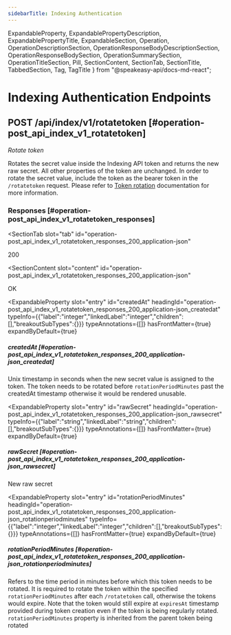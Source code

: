 ```yaml
---
sidebarTitle: Indexing Authentication
---
```



  ExpandableProperty,
  ExpandablePropertyDescription,
  ExpandablePropertyTitle,
  ExpandableSection,
  Operation,
  OperationDescriptionSection,
  OperationResponseBodyDescriptionSection,
  OperationResponseBodySection,
  OperationSummarySection,
  OperationTitleSection,
  Pill,
  SectionContent,
  SectionTab,
  SectionTitle,
  TabbedSection,
  Tag,
  TagTitle
} from "@speakeasy-api/docs-md-react";

<Tag slot="tag">

<TagTitle slot="title">

# Indexing Authentication Endpoints

</TagTitle>

</Tag>

<Operation>

<OperationTitleSection slot="title">

## <Pill variant="primary"><b>POST</b></Pill> /api/index/v1/rotatetoken [#operation-post_api_index_v1_rotatetoken]

</OperationTitleSection>

<OperationSummarySection slot="summary">

_Rotate token_

</OperationSummarySection>

<OperationDescriptionSection slot="description">

Rotates the secret value inside the Indexing API token and returns the new raw secret. All other properties of the token are unchanged. In order to rotate the secret value, include the token as the bearer token in the `/rotatetoken` request. Please refer to [Token rotation](https://developers.glean.com/indexing/authentication/token-rotation) documentation for more information.

</OperationDescriptionSection>

<OperationResponseBodySection slot="response-body">

<TabbedSection>

<SectionTitle slot="title">

### Responses [#operation-post_api_index_v1_rotatetoken_responses]

</SectionTitle>

<SectionTab
  slot="tab"
  id="operation-post_api_index_v1_rotatetoken_responses_200_application-json"
>

200

</SectionTab>

<SectionContent
  slot="content"
  id="operation-post_api_index_v1_rotatetoken_responses_200_application-json"
>

<OperationResponseBodyDescriptionSection slot="response-body-description">

OK

</OperationResponseBodyDescriptionSection>

<ExpandableSection>

<ExpandableProperty
  slot="entry"
  id="createdAt"
  headingId="operation-post_api_index_v1_rotatetoken_responses_200_application-json_createdat"
  typeInfo={{"label":"integer","linkedLabel":"integer","children":[],"breakoutSubTypes":{}}}
  typeAnnotations={[]}
  hasFrontMatter={true}
  expandByDefault={true}
>

<ExpandablePropertyTitle slot="title">

##### createdAt [#operation-post_api_index_v1_rotatetoken_responses_200_application-json_createdat]

</ExpandablePropertyTitle>

<ExpandablePropertyDescription slot="description">

Unix timestamp in seconds when the new secret value is assigned to the token. The token needs to be rotated before `rotationPeriodMinutes` past the createdAt timestamp otherwise it would be rendered unusable.

</ExpandablePropertyDescription>

</ExpandableProperty>

<ExpandableProperty
  slot="entry"
  id="rawSecret"
  headingId="operation-post_api_index_v1_rotatetoken_responses_200_application-json_rawsecret"
  typeInfo={{"label":"string","linkedLabel":"string","children":[],"breakoutSubTypes":{}}}
  typeAnnotations={[]}
  hasFrontMatter={true}
  expandByDefault={true}
>

<ExpandablePropertyTitle slot="title">

##### rawSecret [#operation-post_api_index_v1_rotatetoken_responses_200_application-json_rawsecret]

</ExpandablePropertyTitle>

<ExpandablePropertyDescription slot="description">

New raw secret

</ExpandablePropertyDescription>

</ExpandableProperty>

<ExpandableProperty
  slot="entry"
  id="rotationPeriodMinutes"
  headingId="operation-post_api_index_v1_rotatetoken_responses_200_application-json_rotationperiodminutes"
  typeInfo={{"label":"integer","linkedLabel":"integer","children":[],"breakoutSubTypes":{}}}
  typeAnnotations={[]}
  hasFrontMatter={true}
  expandByDefault={true}
>

<ExpandablePropertyTitle slot="title">

##### rotationPeriodMinutes [#operation-post_api_index_v1_rotatetoken_responses_200_application-json_rotationperiodminutes]

</ExpandablePropertyTitle>

<ExpandablePropertyDescription slot="description">

Refers to the time period in minutes before which this token needs to be rotated. It is required to rotate the token within the specified `rotationPeriodMinutes` after each `/rotatetoken` call, otherwise the tokens would expire. Note that the token would still expire at `expiresAt` timestamp provided during token creation even if the token is being regularly rotated. `rotationPeriodMinutes` property is inherited from the parent token being rotated

</ExpandablePropertyDescription>

</ExpandableProperty>

</ExpandableSection>

</SectionContent>

</TabbedSection>

</OperationResponseBodySection>

</Operation>